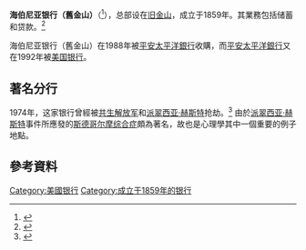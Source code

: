 '''海伯尼亚银行（舊金山）'''（{{lang-en|'''Hibernia Bank (San Francisco)'''}}<ref>{{Cite web |url=http://www.oac.cdlib.org/findaid/ark:/13030/tf1n39n558/?query=Hibernia |title=存档副本 |access-date=2014-05-20 |archive-date=2017-02-20 |archive-url=https://web.archive.org/web/20170220095357/http://www.oac.cdlib.org/findaid/ark:/13030/tf1n39n558/?query=Hibernia |dead-url=no }}</ref>），总部设在[[旧金山|旧金山]]，成立于1859年。其業務包括储蓄和贷款。<ref>{{Cite web |url=http://books.google.com/books?id=zgf0pN_cA90C&pg=PA198&lpg=PA198&dq=%22Hibernia+Bank%22+San+Francisco&source=bl&ots=FQNEGHF1NF&sig=w9oZ66jCZOlSk-3vispiNeuWDHY#PPA199,M1 |title=存档副本 |access-date=2014-05-20 |archive-date=2014-07-07 |archive-url=https://web.archive.org/web/20140707215110/http://books.google.com/books?id=zgf0pN_cA90C&pg=PA198&lpg=PA198&dq=%22Hibernia+Bank%22+San+Francisco&source=bl&ots=FQNEGHF1NF&sig=w9oZ66jCZOlSk-3vispiNeuWDHY#PPA199,M1 |dead-url=no }}</ref>

海伯尼亚银行（舊金山）在1988年被[[平安太平洋銀行|平安太平洋銀行]]收購，而[[平安太平洋銀行|平安太平洋銀行]]又在1992年被[[美国银行|美国银行]]。

== 著名分行 ==
1974年，这家银行曾經被[[共生解放军|共生解放军]]和[[派翠西亚·赫斯特|派翠西亚·赫斯特]]抢劫。<ref>{{cite web |url=http://www.time.com/time/magazine/printout/0,8816,913456,00.html |title=存档副本 |accessdate=2014-05-20 |deadurl=yes |archiveurl=https://archive.is/20120913011414/http://www.time.com/time/magazine/printout/0,8816,913456,00.html |archivedate=2012-09-13 }}</ref>
由於[[派翠西亚·赫斯特|派翠西亚·赫斯特]]事件所應發的[[斯德哥尔摩综合症|斯德哥尔摩综合症]]頗為著名，故也是心理學其中一個重要的例子地點。

==參考資料==
{{reflist}}

[[Category:美國银行|Category:美國银行]]
[[Category:成立于1859年的银行|Category:成立于1859年的银行]]